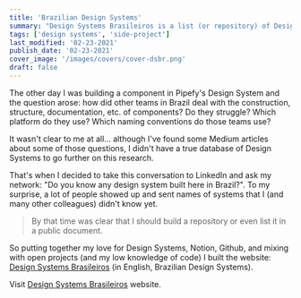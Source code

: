 ```yaml
---
title: 'Brazilian Design Systems'
summary: "Design Systems Brasileiros is a list (or repository) of Design Systems built in Brazil."
tags: ['design systems', 'side-project']
last_modified: '02-23-2021'
publish_date: '02-23-2021'
cover_image: '/images/covers/cover-dsbr.png'
draft: false
---
```


The other day I was building a component in Pipefy's Design System and the question arose: how did other teams in Brazil deal with the construction, structure, documentation, etc. of components? Do they struggle? Which platform do they use? Which naming conventions do those teams use?

It wasn't clear to me at all... although I've found some Medium articles about some of those questions, I didn't have a true database of Design Systems to go further on this research.

That's when I decided to take this conversation to LinkedIn and ask my network: "Do you know any design system built here in Brazil?". To my surprise, a lot of people showed up and sent names of systems that I (and many other colleagues) didn't know yet.

> By that time was clear that I should build a repository or even list it in a public document.

So putting together my love for Design Systems, Notion, Github, and mixing with open projects (and my low knowledge of code) I built the website:  [Design Systems Brasileiros](https://designsystemsbrasileiros.com/) (in English, Brazilian Design Systems).

<FullImage
  src="/images/content/dsbr-sceenshot@2x.png"
  alt="Screenshot of Design Systems Brasileiros - Homepage"
  caption="Design Systems Brasileiros - Homepage"
  width={2560}
  height={1438}
/>


Visit [Design Systems Brasileiros](https://designsystemsbrasileiros.com/) website.